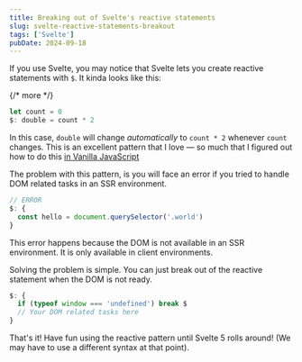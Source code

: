 ```yaml
---
title: Breaking out of Svelte's reactive statements
slug: svelte-reactive-statements-breakout
tags: ['Svelte']
pubDate: 2024-09-18
---
```


If you use Svelte, you may notice that Svelte lets you create reactive statements with `$`. It kinda looks like this:

{/* more */}

```js
let count = 0
$: double = count * 2
```

In this case, `double` will change _automatically_ to `count * 2` whenever `count` changes. This is an excellent pattern that I love — so much that I figured out how to do this [in Vanilla JavaScript](https://zellwk.com/blog/reactivity-with-vanilla-javascript/)

The problem with this pattern, is you will face an error if you tried to handle DOM related tasks in an SSR environment.

```js
// ERROR
$: {
  const hello = document.querySelector('.world')
}
```

This error happens because the DOM is not available in an SSR environment. It is only available in client environments.

Solving the problem is simple. You can just break out of the reactive statement when the DOM is not ready.

```js
$: {
  if (typeof window === 'undefined') break $
  // Your DOM related tasks here
}
```

That's it! Have fun using the reactive pattern until Svelte 5 rolls around! (We may have to use a different syntax at that point).

